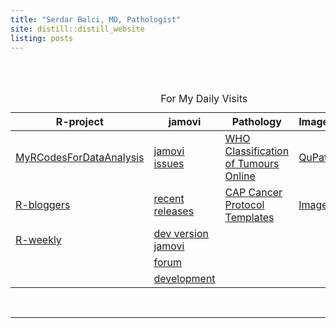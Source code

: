 ```yaml
---
title: "Serdar Balci, MD, Pathologist"
site: distill::distill_website
listing: posts
---
```


::: {itemscope="" itemtype="https://schema.org/Person"}
```{=html}
<script type="application/ld+json">
{
  "@context": "http://schema.org",
  "@type": "Person",
  "name": "Serdar Balcı",
  "url": "https://www.serdarbalci.com/",
  "jobTitle": "MD, Pathologist",
  "sameAs": [
    "https://www.facebook.com/serdarbalcimd",
    "https://www.facebook.com/serdarbalcimdpathologist/",
    "https://www.instagram.com/balciserdar/",
    "https://www.linkedin.com/in/serdar-balci-md-pathologist/",
    "https://twitter.com/serdarbalci",
    "https://github.com/sbalci",
    "https://www.parapathology.com",
    "https://www.patolojinotlari.com",
    "https://www.patolojiai.com/",
    "https://www.memorial.com.tr/doktorlar/serdar-balci"
  ]
}
</script>
```
:::

<br><br>

| R-project                                                                    | jamovi                                                                     | Pathology                                                                                                                      | Images                              | Genes                                                                                                              |
|------------------------------------------------------------------------------|----------------------------------------------------------------------------|--------------------------------------------------------------------------------------------------------------------------------|-------------------------------------|--------------------------------------------------------------------------------------------------------------------|
| [MyRCodesForDataAnalysis](https://github.com/sbalci/MyRCodesForDataAnalysis) | [jamovi issues](https://github.com/jamovi/jamovi/issues)                   | [WHO Classification of Tumours Online](https://tumourclassification.iarc.who.int/welcome/)                                     | [QuPath](https://qupath.github.io/) | [cBioPortal](http://www.cbioportal.org/)                                                                           |
| [R-bloggers](https://www.r-bloggers.com/)                                    | [recent releases](https://www.jamovi.org/download.html)                    | [CAP Cancer Protocol Templates](https://www.cap.org/protocols-and-guidelines/cancer-reporting-tools/cancer-protocol-templates) | [ImageJ](https://imagej.github.io/) | [Coursera](https://www.coursera.org/learn/data-genes-medicine/lecture/uVUus/working-with-cbioportal-gene-networks) |
| [R-weekly](https://rweekly.org/)                                             | [dev version jamovi](https://www.jamovi.org/downloads/jamovi-unsigned.zip) |                                                                                                                                |                                     |                                                                                                                    |
|                                                                              | [forum](https://forum.jamovi.org/)                                         |                                                                                                                                |                                     |                                                                                                                    |
|                                                                              | [development](https://dev.jamovi.org/tuts0101-getting-started.html)        |                                                                                                                                |                                     |                                                                                                                    |

: For My Daily Visits

<br>

<hr>
